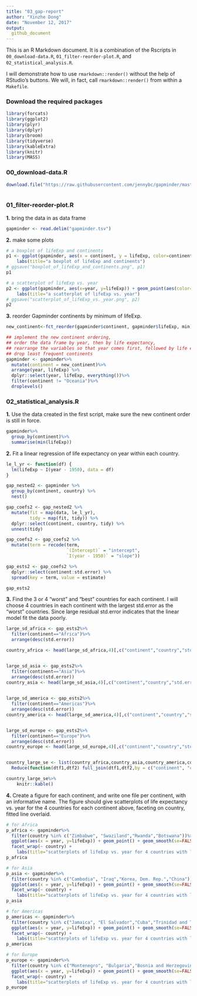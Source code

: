 ```yaml
---
title: "03_gap-report"
author: "Xinzhe Dong"
date: "November 12, 2017"
output: 
  github_document
---
```


This is an R Markdown document. It is a combination of the Rscripts in `00_download-data.R`, `01_filter-reorder-plot.R`, and `02_statistical_analysis.R`. 

I will demonstrate how to use `rmarkdown::render()` without the help of RStudio's buttons. We will, in fact, call `rmarkdown::render()` from within a `Makefile`.

### Download the required packages
```r
library(forcats)
library(ggplot2)
library(plyr)
library(dplyr)
library(broom)
library(tidyverse)
library(kableExtra)
library(knitr)
library(MASS)

```

### 00_download-data.R
```r
download.file("https://raw.githubusercontent.com/jennybc/gapminder/master/inst/extdata/gapminder.tsv", destfile="gapminder.tsv")
 
```

### 01_filter-reorder-plot.R

**1.** bring the data in as data frame
```r
gapminder <- read.delim("gapminder.tsv")
```

**2.** make some plots
```r
# a boxplot of lifeExp and continents
p1 <- ggplot(gapminder, aes(x = continent, y = lifeExp, color=continent)) + geom_boxplot() +
	labs(title="a boxplot of lifeExp and continents")
# ggsave("boxplot_of_lifeExp_and_continents.png", p1)
p1

# a scatterplot of lifeExp vs. year
p2 <- ggplot(gapminder, aes(x=year, y=lifeExp)) + geom_point(aes(color=continent),alpha=0.5) +
	labs(title="a scatterplot of lifeExp vs. year")
# ggsave("scatterplot_of_lifeExp_vs._year.png", p2)
p2
```

**3.** reorder Gapminder continents by minimum of lifeExp.
```r
new_continent<-fct_reorder(gapminder$continent, gapminder$lifeExp, min)

## implement the new continent ordering, 
## order the data frame by year, then by life expectancy,
## rearrange the variables so that year comes first, followed by life expectancy,
## drop least frequent continents
gapminder <- gapminder%>%
  mutate(continent = new_continent)%>%
  arrange(year, lifeExp) %>% 
  dplyr::select(year, lifeExp, everything())%>%
  filter(continent != "Oceania")%>%
  droplevels()
```

### 02_statistical_analysis.R

**1.** Use the data created in the first script, make sure the new continent order is still in force.
```r
gapminder%>%
  group_by(continent)%>%
  summarise(min(lifeExp))
```

**2.** Fit a linear regression of life expectancy on year within each country. 
```r
le_l_yr <- function(df) {
  lm(lifeExp ~ I(year - 1950), data = df)
}

gap_nested2 <- gapminder %>% 
  group_by(continent, country) %>% 
  nest()

gap_coefs2 <- gap_nested2 %>% 
  mutate(fit = map(data, le_l_yr),
         tidy = map(fit, tidy)) %>% 
  dplyr::select(continent, country, tidy) %>% 
  unnest(tidy)

gap_coefs2 <- gap_coefs2 %>%
  mutate(term = recode(term,
                       `(Intercept)` = "intercept",
                       `I(year - 1950)` = "slope"))

gap_ests2 <- gap_coefs2 %>% 
  dplyr::select(continent:std.error) %>% 
  spread(key = term, value = estimate)

gap_ests2
```


**3.** Find the 3 or 4 “worst” and “best” countries for each continent.
I will choose 4 countries in each continent with the largest std.error as the "worst" 
countries. Since large residual std.error indicates that the linear model fit the data poorly.
```r
large_sd_africa <- gap_ests2%>%
  filter(continent=="Africa")%>%
  arrange(desc(std.error))

country_africa <- head(large_sd_africa,4)[,c("continent","country","std.error")]


large_sd_asia <- gap_ests2%>%
  filter(continent=="Asia")%>%
  arrange(desc(std.error))
country_asia <- head(large_sd_asia,4)[,c("continent","country","std.error")]

  
large_sd_america <- gap_ests2%>%
  filter(continent=="Americas")%>%
  arrange(desc(std.error))
country_america <- head(large_sd_america,4)[,c("continent","country","std.error")]


large_sd_europe <- gap_ests2%>%
  filter(continent=="Europe")%>%
  arrange(desc(std.error))
country_europe <- head(large_sd_europe,4)[,c("continent","country","std.error")]


country_large_se <- list(country_africa,country_asia,country_america,country_europe) %>%
  Reduce(function(dtf1,dtf2) full_join(dtf1,dtf2,by = c("continent", "country", "std.error")), .)

country_large_se%>%
	knitr::kable()
```


**4.** Create a figure for each continent, and write one file per continent, with an informative name. The figure should give scatterplots of life expectancy vs. year for the 4 countries for each continent above, faceting on country, fitted line overlaid.
```r
# for Africa
p_africa <- gapminder%>%
  filter(country %in% c("Zimbabwe", "Swaziland","Rwanda","Botswana"))%>%
  ggplot(aes(x = year, y=lifeExp)) + geom_point() + geom_smooth(se=FALSE, method="lm") +
  facet_wrap(~ country) + 
	labs(title="scatterplots of lifeExp vs. year for 4 countries with large sd in Africa")
p_africa

# for Asia
p_asia <- gapminder%>%
  filter(country %in% c("Cambodia", "Iraq","Korea, Dem. Rep.","China"))%>%
  ggplot(aes(x = year, y=lifeExp)) + geom_point() + geom_smooth(se=FALSE, method="lm") +
  facet_wrap(~ country) + 
	labs(title="scatterplots of lifeExp vs. year for 4 countries with large sd in Asia")
p_asia

# for Americas
p_americas <- gapminder%>%
  filter(country %in% c("Jamaica", "El Salvador","Cuba","Trinidad and Tobago"))%>%
  ggplot(aes(x = year, y=lifeExp)) + geom_point() + geom_smooth(se=FALSE, method="lm") +
  facet_wrap(~ country) + 
	labs(title="scatterplots of lifeExp vs. year for 4 countries with large sd in Americas")
p_americas

# for Europe
p_europe <- gapminder%>%
  filter(country %in% c("Montenegro", "Bulgaria","Bosnia and Herzegovina","Albania"))%>%
  ggplot(aes(x = year, y=lifeExp)) + geom_point() + geom_smooth(se=FALSE, method="lm") +
  facet_wrap(~ country) + 
	labs(title="scatterplots of lifeExp vs. year for 4 countries with large sd in Europe")
p_europe
```

